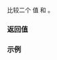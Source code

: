 {{cpp/chrono/title|1=operator=={{small|(std::chrono::month_weekday_last)}}}}
{{cpp/chrono/month_weekday_last/navbar}}
{{ddcl|header=chrono|since=c++20|1=
constexpr bool operator==( const std::chrono::month_weekday_last&amp; x, 
                           const std::chrono::month_weekday_last&amp; y ) noexcept;
}}

比较二个 {{tt|month_weekday_last}} 值 {{c|x}} 和 {{c|y}}。

{{cpp/note synthesized eq}}

=== 返回值 ===
{{c|1=x.month() == y.month() &amp;&amp; x.weekday_last() == y.weekday_last()}}

=== 示例 ===
{{example
|code=
#include &lt;chrono&gt;

int main()
{
    constexpr std::chrono::month_weekday_last mwdl1
    {
        std::chrono::March/std::chrono::Friday[std::chrono::last]
    };

    constexpr std::chrono::month_weekday_last mwdl2
    {
        std::chrono::March, std::chrono::Friday[std::chrono::last]
    };

    static_assert(mwdl1 == mwdl2);
}
}}

{{langlinks|en|es|ja|ru}}